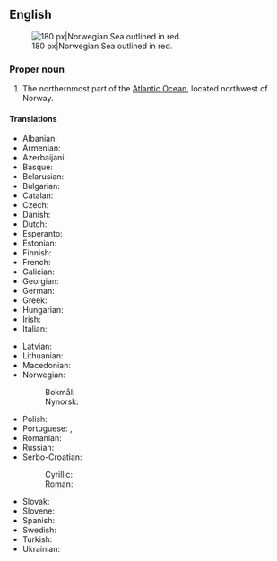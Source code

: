 ==English==
{{wikipedia}}
[[File:Europäisches Nordmeer mit Grenzen.png|thumb|right|180 px|Norwegian Sea outlined in red.]]

===Proper noun===
{{en-proper noun|head=[[Norwegian]] [[sea|Sea]]}}

# The northernmost part of the [[Atlantic Ocean]], located northwest of Norway.

====Translations====
{{trans-top|part of the Atlantic}}
* Albanian: {{t|sq|Deti Norvegjez}}
* Armenian: {{t|hy|Նորվեգական ծով}}
* Azerbaijani: {{t|az|Norveç dənizi}}
* Basque: {{t|eu|Norvegiako itsasoa}}
* Belarusian: {{t|be|Нарвежскае мора|n}}
* Bulgarian: {{t|bg|Норвежко море|n}}
* Catalan: {{t|ca|mar de Noruega|m}}
* Czech: {{t+|cs|Norské moře|n}}
* Danish: {{t|da|Norskehavet|n}}
* Dutch: {{t|nl|Noorse Zee|f}}
* Esperanto: {{t|eo|Norvega Maro}}
* Estonian: {{t|et|Norra meri}}
* Finnish: {{t|fi|Norjanmeri}}
* French: {{t|fr|mer de Norvège|f}}
* Galician: {{t|gl|Mar de Noruega|m}}
* Georgian: {{t|ka|ნორვეგიის ზღვა}}
* German: {{t+|de|Europäisches Nordmeer|n}}
* Greek: {{t|el|Νορβηγική Θάλασσα|f}}
* Hungarian: {{t+|hu|Norvég-tenger}}
* Irish: {{t|ga|Muir Ioruach|f|alt=an Mhuir Ioruach}}
* Italian: {{t|it|mare di Norvegia|f}}
{{trans-mid}}
* Latvian: {{t|lv|Norvēģu jūra}}
* Lithuanian: {{t|lt|Norvegijos jūra}}
* Macedonian: {{t|mk|Норвешко Море|n}}
* Norwegian: {{t|no|Norskehavet|n}}
*: Bokmål: {{t|nb|Norskehavet|n}}
*: Nynorsk: {{t|nn|Norskehavet|n}}
* Polish: {{t+|pl|Morze Norweskie|n}}
* Portuguese: {{t|pt|Mar da Noruega|m}}, {{t|pt|Mar Norueguês|m}}
* Romanian: {{t|ro|Marea Norvegiei|f}}
* Russian: {{t|ru|Норве́жское мо́ре|n}}
* Serbo-Croatian: 
*: Cyrillic: {{t|sh|Норвешко море|n}}
*: Roman: {{t|sh|Norveško more|n}}
* Slovak: {{t|sk|Nórske more|n}}
* Slovene: {{t|sl|Norveško morje|n}}
* Spanish: {{t|es|mar de Noruega|f}}
* Swedish: {{t|sv|Norska havet|n}}
* Turkish: {{t+|tr|Norveç Denizi}}
* Ukrainian: {{t|uk|Норвезьке море|n}}
{{trans-bottom}}

{{topics|en|Norway|Seas}}